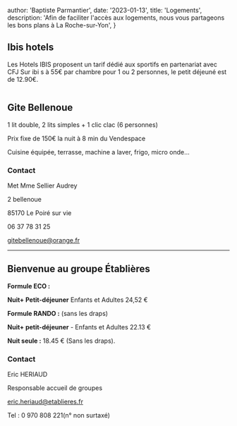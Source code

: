 
  author: 'Baptiste Parmantier',
  date: '2023-01-13',
  title: 'Logements',
  description: 'Afin de faciliter l\'accès aux logements, nous vous partageons les bons plans à La Roche-sur-Yon',
}


## Ibis hotels

Les Hotels IBIS proposent un tarif dédié aux sportifs en partenariat avec CFJ
Sur ibi s à 55€ par chambre pour 1 ou 2 personnes, le petit déjeuné est de 12.90€.

<Image src={ibisLogo} alt="" />

## Gite Bellenoue

1 lit double, 2 lits simples + 1 clic clac (6 personnes)

Prix fixe de 150€ la nuit à 8 min du Vendespace

Cuisine équipée, terrasse, machine a laver, frigo, micro onde…

### Contact
Met Mme Sellier Audrey

2 bellenoue

85170 Le Poiré sur vie

06 37 78 31 25

gitebellenoue@orange.fr

---

## Bienvenue au groupe Établières

**Formule ECO :**

**Nuit+ Petit-déjeuner** Enfants et Adultes 24,52 €


**Formule RANDO :** (sans les draps)

**Nuit+ petit-déjeuner** - Enfants et Adultes 22.13 €



**Nuit seule :** 18.45 € (Sans les draps).

### Contact

Eric HERIAUD

Responsable accueil de groupes

eric.heriaud@etablieres.fr

Tel : 0 970 808 221(n° non surtaxé)

